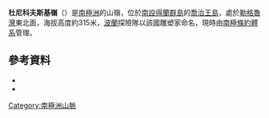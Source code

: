 {{coord|62|9|S|58|11|W|source:GNIS|display=title}}

'''杜尼科夫斯基嶺'''（{{lang-en|Dunikowski Ridge}}）是[[南極洲|南極洲]]的山嶺，位於[[南設得蘭群島|南設得蘭群島]]的[[喬治王島|喬治王島]]，處於[[勒格魯灣|勒格魯灣]]東北面，海拔高度約315米，[[波蘭|波蘭]]探險隊以該國雕塑家命名，現時由[[南極條約體系|南極條約體系]]管理。

==參考資料==
*{{cite gnis | type = antarid | id = 4172| name = Dunikowski Ridge| accessdate = 2012-02-20}}
*{{usgs-gazetteer|id=4172}}

{{Antarctica-geo-stub}}
[[Category:南極洲山脈|Category:南極洲山脈]]